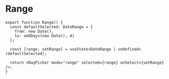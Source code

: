
# Range



<Range />

```tsx
export function Range() {
  const defaultSelected: DateRange = {
    from: new Date(),
    to: addDays(new Date(), 4)
  };

  const [range, setRange] = useState<DateRange | undefined>(defaultSelected);

  return <DayPicker mode="range" selected={range} onSelect={setRange} />;
}
```
